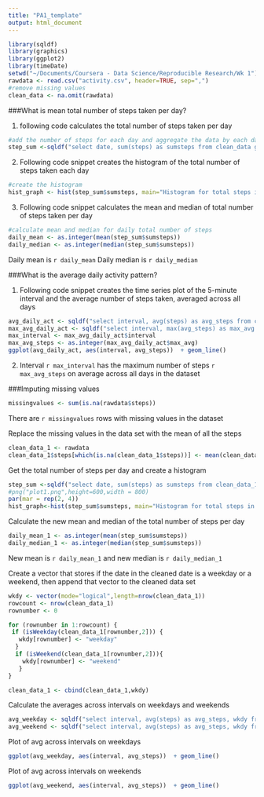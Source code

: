 ```yaml
---
title: "PA1_template"
output: html_document
---
```



```r
library(sqldf)
library(graphics)
library(ggplot2)
library(timeDate)
setwd("~/Documents/Coursera - Data Science/Reproducible Research/Wk 1")
rawdata <- read.csv("activity.csv", header=TRUE, sep=",")
#remove missing values
clean_data <- na.omit(rawdata)
```

###What is mean total number of steps taken per day?

1. following code calculates the total number of steps taken per day

```r
#add the number of steps for each day and aggregate the data by each day
step_sum <-sqldf("select date, sum(steps) as sumsteps from clean_data group by date")
```

2. Following code snippet creates the histogram of the total number of steps taken each day

```r
#create the histogram
hist_graph <- hist(step_sum$sumsteps, main="Histogram for total steps in a day",xlab="Steps per day",ylab="Frequency")
```

3. Following code snippet calculates the mean and median of total number of steps taken per day
```r
#calculate mean and median for daily total number of steps
daily_mean <- as.integer(mean(step_sum$sumsteps))
daily_median <- as.integer(median(step_sum$sumsteps))
```

Daily mean is `r daily_mean`
Daily median is `r daily_median`


###What is the average daily activity pattern?

1. Following code snippet creates the time series plot of the 5-minute interval and the average number of steps taken, averaged across all days

```r
avg_daily_act <- sqldf("select interval, avg(steps) as avg_steps from clean_data group by interval")
max_avg_daily_act <- sqldf("select interval, max(avg_steps) as max_avg from avg_daily_act")
max_interval <- max_avg_daily_act$interval
max_avg_steps <- as.integer(max_avg_daily_act$max_avg)
ggplot(avg_daily_act, aes(interval, avg_steps))  + geom_line() 
```

2. Interval `r max_interval` has the maximum number of steps `r max_avg_steps` on average across all days in the dataset


###Imputing missing values

```r
missingvalues <- sum(is.na(rawdata$steps))
```

There are `r missingvalues` rows with missing values in the dataset

Replace the missing values in the data set with the mean of all the steps
```r
clean_data_1 <- rawdata
clean_data_1$steps[which(is.na(clean_data_1$steps))] <- mean(clean_data$steps)
```

Get the total number of steps per day and create a histogram
```r
step_sum <-sqldf("select date, sum(steps) as sumsteps from clean_data_1 group by date")
#png("plot1.png",height=600,width = 800)
par(mar = rep(2, 4))
hist_graph<-hist(step_sum$sumsteps, main="Histogram for total steps in a day",xlab="Steps per day",ylab="Frequency")
```

Calculate the new mean and median of the total number of steps per day
```r
daily_mean_1 <- as.integer(mean(step_sum$sumsteps))
daily_median_1 <- as.integer(median(step_sum$sumsteps))
```
New mean is `r daily_mean_1` and new median is `r daily_median_1`


Create a vector that stores if the date in the cleaned date is a weekday or a weekend, then append that vector to the cleaned data set

```r
wkdy <- vector(mode="logical",length=nrow(clean_data_1))
rowcount <- nrow(clean_data_1)
rownumber <- 0

for (rownumber in 1:rowcount) {
 if (isWeekday(clean_data_1[rownumber,2])) {
   wkdy[rownumber] <- "weekday"
  }
  if (isWeekend(clean_data_1[rownumber,2])){
    wkdy[rownumber] <- "weekend"
   }
}

clean_data_1 <- cbind(clean_data_1,wkdy)
```

Calculate the averages across intervals on weekdays and weekends
```r
avg_weekday <- sqldf("select interval, avg(steps) as avg_steps, wkdy from clean_data_1 where wkdy='weekday' group by interval")
avg_weekend <- sqldf("select interval, avg(steps) as avg_steps, wkdy from clean_data_1 where wkdy='weekend' group by interval")
```

Plot of avg across intervals on weekdays
```r
ggplot(avg_weekday, aes(interval, avg_steps))  + geom_line()
```


Plot of avg across intervals on weekends
```r
ggplot(avg_weekend, aes(interval, avg_steps))  + geom_line()
```

